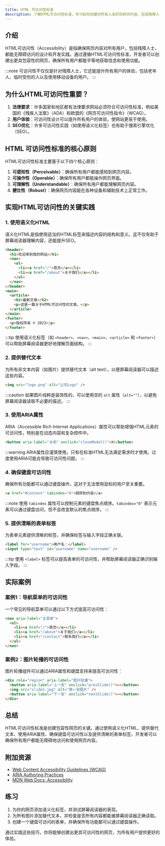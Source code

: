```yaml
---
title: HTML 可访问性标准
description: 了解HTML可访问性标准，学习如何创建对所有人友好的网页内容，包括残障人士。
---
```


## 介绍

HTML可访问性（Accessibility）是指确保网页内容对所有用户，包括残障人士，都能无障碍访问的设计和开发实践。通过遵循HTML可访问性标准，开发者可以创建出更具包容性的网页，确保所有用户都能平等地获取信息和使用功能。

:::note
可访问性不仅仅是针对残障人士，它还能提升所有用户的体验，包括老年人、临时受伤的人以及使用移动设备的用户。
:::

## 为什么HTML可访问性重要？

1. **法律要求**：许多国家和地区都有法律要求网站必须符合可访问性标准，例如美国的《残疾人法案》（ADA）和欧盟的《网页可访问性指令》（WCAG）。
2. **用户体验**：可访问性设计可以提升所有用户的体验，使网站更易于使用。
3. **SEO优化**：许多可访问性实践（如使用语义化标签）也有助于搜索引擎优化（SEO）。

## HTML 可访问性标准的核心原则

HTML可访问性标准主要基于以下四个核心原则：

1. **可感知性（Perceivable）**：确保所有用户都能感知到网页内容。
2. **可操作性（Operable）**：确保所有用户都能操作网页界面。
3. **可理解性（Understandable）**：确保所有用户都能理解网页内容。
4. **健壮性（Robust）**：确保网页内容能在各种设备和辅助技术上正常工作。

## 实现HTML可访问性的关键实践

### 1. 使用语义化HTML

语义化HTML是指使用适当的HTML标签来描述内容的结构和意义。这不仅有助于屏幕阅读器理解内容，还能提升SEO。

```html
<header>
  <h1>欢迎来到我的网站</h1>
  <nav>
    <ul>
      <li><a href="/">首页</a></li>
      <li><a href="/about">关于我们</a></li>
    </ul>
  </nav>
</header>
<main>
  <article>
    <h2>最新文章</h2>
    <p>这是一篇关于HTML可访问性的文章。</p>
  </article>
</main>
<footer>
  <p>版权所有 © 2023</p>
</footer>
```

:::tip
使用语义化标签（如 `<header>`、`<nav>`、`<main>`、`<article>` 和 `<footer>`）可以帮助屏幕阅读器更好地理解页面结构。
:::

### 2. 提供替代文本

为所有非文本内容（如图片）提供替代文本（alt text），以便屏幕阅读器可以描述这些内容。

```html
<img src="logo.png" alt="公司Logo" />
```

:::caution
如果图片纯粹是装饰性的，可以使用空的 `alt` 属性（`alt=""`），以避免屏幕阅读器读取不必要的描述。
:::

### 3. 使用ARIA属性

ARIA（Accessible Rich Internet Applications）属性可以帮助增强HTML元素的可访问性，特别是在动态内容和复杂控件中。

```html
<button aria-label="关闭" onclick="closeModal()">X</button>
```

:::warning
ARIA属性应谨慎使用，只有在标准HTML无法满足需求时才使用。过度使用ARIA可能会导致可访问性问题。
:::

### 4. 确保键盘可访问性

确保所有功能都可以通过键盘操作，这对于无法使用鼠标的用户至关重要。

```html
<a href="#content" tabindex="0">跳转到内容</a>
```

:::note
使用 `tabindex` 属性可以控制元素的键盘焦点顺序。`tabindex="0"` 表示元素可以通过键盘访问，但不会改变默认的焦点顺序。
:::

### 5. 提供清晰的表单标签

为表单元素提供清晰的标签，并确保标签与输入字段正确关联。

```html
<label for="username">用户名：</label>
<input type="text" id="username" name="username" />
```

:::tip
使用 `<label>` 标签可以提高表单的可访问性，并帮助屏幕阅读器正确识别输入字段。
:::

## 实际案例

### 案例1：导航菜单的可访问性

一个常见的导航菜单可以通过以下方式提高可访问性：

```html
<nav aria-label="主菜单">
  <ul>
    <li><a href="/">首页</a></li>
    <li><a href="/about">关于我们</a></li>
    <li><a href="/contact">联系我们</a></li>
  </ul>
</nav>
```

### 案例2：图片轮播的可访问性

图片轮播组件可以通过ARIA属性和键盘支持来提高可访问性：

```html
<div role="region" aria-label="图片轮播">
  <button aria-label="上一张" onclick="prevSlide()">←</button>
  <img src="slide1.jpg" alt="第一张图片" />
  <button aria-label="下一张" onclick="nextSlide()">→</button>
</div>
```

## 总结

HTML可访问性标准是创建包容性网页的关键。通过使用语义化HTML、提供替代文本、使用ARIA属性、确保键盘可访问性以及提供清晰的表单标签，开发者可以确保所有用户都能无障碍地访问和使用网页内容。

## 附加资源

- [Web Content Accessibility Guidelines (WCAG)](https://www.w3.org/WAI/standards-guidelines/wcag/)
- [ARIA Authoring Practices](https://www.w3.org/TR/wai-aria-practices-1.1/)
- [MDN Web Docs: Accessibility](https://developer.mozilla.org/en-US/docs/Web/Accessibility)

## 练习

1. 为你的网页添加语义化标签，并测试屏幕阅读器的表现。
2. 为所有图片添加替代文本，并检查是否所有内容都能被屏幕阅读器正确读取。
3. 创建一个键盘可访问的表单，并确保所有功能都可以通过键盘操作。

通过实践这些技巧，你将能够创建出更具可访问性的网页，为所有用户提供更好的体验。